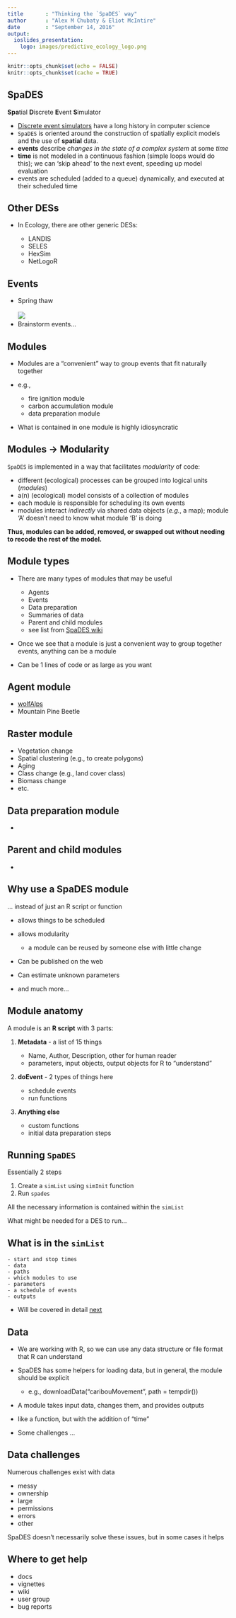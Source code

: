 ```yaml
---
title       : "Thinking the `SpaDES` way"
author      : "Alex M Chubaty & Eliot McIntire"
date        : "September 14, 2016"
output:
  ioslides_presentation:
    logo: images/predictive_ecology_logo.png
---
```


```r
knitr::opts_chunk$set(echo = FALSE)
knitr::opts_chunk$set(cache = TRUE)
```

## SpaDES

**Spa**tial **D**iscrete **E**vent **S**imulator

- [Discrete event simulators](https://en.wikipedia.org/wiki/Discrete_event_simulation) have a long history in computer science
- `SpaDES` is oriented around the construction of spatially explicit models and the use of **spatial** data.
- **events** describe *changes in the state of a complex system* at some *time*
- **time** is not modeled in a continuous fashion (simple loops would do this); we can 'skip ahead' to the next event, speeding up model evaluation
- events are scheduled (added to a queue) dynamically, and executed at their scheduled time

## Other DESs

- In Ecology, there are other generic DESs:

    - LANDIS
    - SELES
    - HexSim
    - NetLogoR



## Events

- Spring thaw  
<br>
![](http://www.premier-roofing.com/wp-content/uploads/2014/03/stock-footage-spring-thaw-time-lapse.jpg)
- Brainstorm events...


## Modules

- Modules are a "convenient" way to group events that fit naturally together
- e.g., 

    - fire ignition module
    - carbon accumulation module
    - data preparation module
    
- What is contained in one module is highly idiosyncratic 


## Modules → Modularity

`SpaDES` is implemented in a way that facilitates *modularity* of code:
  
- different (ecological) processes can be grouped into logical units (*modules*)
- a(n) (ecological) model consists of a collection of modules
- each module is responsible for scheduling its own events
- modules interact *indirectly* via shared data objects (*e.g.*, a map);
module 'A' doesn't need to know what module 'B' is doing

**Thus, modules can be added, removed, or swapped out without needing to recode the rest of the model.**


## Module types

- There are many types of modules that may be useful

    - Agents
    - Events
    - Data preparation
    - Summaries of data
    - Parent and child modules
    - see list from [SpaDES wiki](https://github.com/PredictiveEcology/SpaDES/wiki/Getting-Started-Guide#types-of-modules)
    
- Once we see that a module is just a convenient way to group together events, anything can be a module
- Can be 1 lines of code or as large as you want

## Agent module

- [wolfAlps](https://github.com/PredictiveEcology/SpaDES-modules/blob/master/modules/wolfAlps/wolfAlps.R)
- Mountain Pine Beetle

## Raster module

- Vegetation change
- Spatial clustering (e.g., to create polygons)
- Aging
- Class change (e.g., land cover class)
- Biomass change
- etc.



## Data preparation module

- 

## Parent and child modules

- 

## Why use a SpaDES module

... instead of just an R script or function

- allows things to be scheduled
- allows modularity

    - a module can be reused by someone else with little change
- Can be published on the web
- Can estimate unknown parameters
- and much more...

## Module anatomy

A module is an **R script** with 3 parts:

1. **Metadata** - a list of 15 things

    - Name, Author, Description, other for human reader
    - parameters, input objects, output objects for R to "understand"
    
2. **doEvent** - 2 types of things here

    - schedule events
    - run functions
    
3. **Anything else**

    - custom functions
    - initial data preparation steps
    

## Running `SpaDES`

Essentially 2 steps

1. Create a `simList` using `simInit` function
2. Run `spades`

All the necessary information is contained within the `simList`

What might be needed for a DES to run... 

## What is in the `simList`

    - start and stop times
    - data
    - paths
    - which modules to use
    - parameters
    - a schedule of events
    - outputs

- Will be covered in detail [next](http://Rpubs.com/PredictiveEcology/SpaDES-Intro-03-getting-technical)

## Data

- We are working with R, so we can use any data structure or file format that R can understand
- SpaDES has some helpers for loading data, but in general, the module should be explicit

    - e.g., downloadData("caribouMovement", path = tempdir())
    
- A module takes input data, changes them, and provides outputs
- like a function, but with the addition of "time"

- Some challenges ...

## Data challenges

Numerous challenges exist with data

- messy
- ownership
- large
- permissions
- errors
- other

SpaDES doesn't necessarily solve these issues, but in some cases it helps

## Where to get help

- docs
- vignettes
- wiki
- user group
- bug reports
